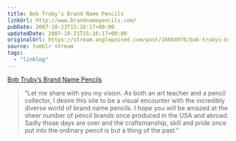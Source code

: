 ```yaml
---
title: Bob Truby’s Brand Name Pencils
linkUrl: http://www.brandnamepencils.com/
pubDate: 2007-10-23T15:16:17+00:00
updatedDate: 2007-10-23T15:16:17+00:00
originalUrl: https://stream.anglepoised.com/post/16804976/bob-trubys-brand-name-pencils
source: tumblr stream
tags:
  - "linklog"
---
```


[Bob Truby&#8217;s Brand Name Pencils][1]

> &ldquo;Let me share with you my vision. As both an art teacher and a pencil collector, I desire this site to be a visual encounter with the incredibly diverse world of brand name pencils. I hope you will be amazed at the sheer number of pencil brands once produced in the USA and abroad. Sadly those days are over and the craftsmanship, skill and pride once put into the ordinary pencil is but a thing of the past.&rdquo;

[1]: http://www.brandnamepencils.com/
